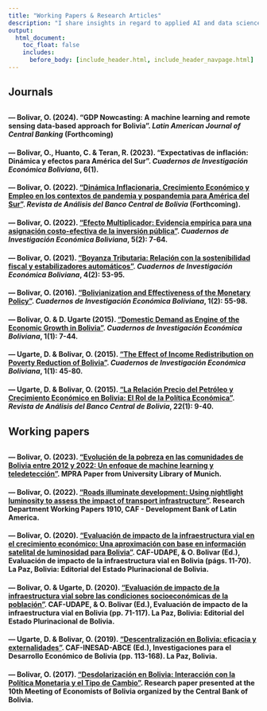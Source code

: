 ---
title: "Working Papers & Research Articles"
description: "I share insights in regard to applied AI and data science for data-driven economics."
output:
  html_document:
    toc_float: false
    includes:
      before_body: [include_header.html, include_header_navpage.html]
---


<!-- Google tag (gtag.js) -->
<script async src="https://www.googletagmanager.com/gtag/js?id=G-F5HJ5VRY62"></script>
<script>
  window.dataLayer = window.dataLayer || [];
  function gtag(){dataLayer.push(arguments);}
  gtag('js', new Date());

  gtag('config', 'G-F5HJ5VRY62');
</script>

## **Journals**  
<div style="margin-bottom: 30px;"></div>  

#### — Bolivar, O. (2024). **"GDP Nowcasting: A machine learning and remote sensing data-based approach for Bolivia"**. *Latin American Journal of Central Banking* (Forthcoming)

#### — Bolivar, O., Huanto, C. & Teran, R. (2023). **"Expectativas de inflación: Dinámica y efectos para América del Sur"**. *Cuadernos de Investigación Económica Boliviana*, 6(1).

#### — Bolivar, O. (2022). [**"Dinámica Inflacionaria, Crecimiento Económico y Empleo en los contextos de pandemia y pospandemia para América del Sur"**](https://osmarbolivar.weebly.com/uploads/1/4/5/6/145648625/paper_ee2022.pdf). *Revista de Análisis del Banco Central de Bolivia* (Forthcoming).

#### —  Bolivar, O. (2022). [**"Efecto Multiplicador: Evidencia empírica para una asignación costo-efectiva de la inversión pública"**](https://ideas.repec.org/a/efp/journl/v5y2022i2p7-64.html). *Cuadernos de Investigación Económica Boliviana*, 5(2): 7-64.

#### —  Bolivar, O. (2021). [**"Boyanza Tributaria: Relación con la sostenibilidad fiscal y estabilizadores automáticos"**](https://repositorio.economiayfinanzas.gob.bo/documentos/2018/UAEF/CIEB/ii_Art%C3%ADculos/Volumen%20IV/Numero%202/V4N2_Paper2.pdf.pdf). *Cuadernos de Investigación Económica Boliviana*, 4(2): 53-95.

#### —  Bolivar, O. (2016). [**"Bolivianization and Effectiveness of the Monetary Policy"**](https://medios.economiayfinanzas.gob.bo/MH/documentos/CIEB/ii_Articulos/Volumen_1/Numero_2/Ingles/CIEB_2016_Ing_Paper_2.pdf). *Cuadernos de Investigación Económica Boliviana*, 1(2): 55-98.

#### —  Bolivar, O. & D. Ugarte (2015). [**"Domestic Demand as Engine of the Economic Growth in Bolivia"**](https://medios.economiayfinanzas.gob.bo/MH/documentos/CIEB/CIEB_Paper1_Bolivian_Economic.pdf). *Cuadernos de Investigación Económica Boliviana*, 1(1): 7-44. 

#### —  Ugarte, D. & Bolivar, O. (2015). [**"The Effect of Income Redistribution on Poverty Reduction of Bolivia"**](https://medios.economiayfinanzas.gob.bo/MH/documentos/CIEB/CIEB_Paper_2_Bolivian_Economic.pdf). *Cuadernos de Investigación Económica Boliviana*, 1(1): 45-80. 

#### —  Ugarte, D. & Bolivar, O. (2015). [**"La Relación Precio del Petróleo y Crecimiento Económico en Bolivia: El Rol de la Política Económica"**](https://www.bcb.gob.bo/webdocs/publicacionesbcb/revista_analisis/ra_vol22/articulo_1_v22.pdf). *Revista de Análisis del Banco Central de Bolivia*, 22(1): 9-40.   



<div style="margin-bottom: 30px;"></div>  
## **Working papers**   
<div style="margin-bottom: 30px;"></div>  

#### — Bolivar, O. (2023). [**"Evolución de la pobreza en las comunidades de Bolivia entre 2012 y 2022: Un enfoque de machine learning y teledetección"**](https://mpra.ub.uni-muenchen.de/118932/1/MPRA_paper_118932.pdf). MPRA Paper from University Library of Munich. 

#### —  Bolivar, O. (2022). [**"Roads illuminate development: Using nightlight luminosity to assess the impact of transport infrastructure"**](https://scioteca.caf.com/handle/123456789/1910). Research Department Working Papers 1910, CAF - Development Bank of Latin America.

#### —  Bolivar, O. (2020). [**"Evaluación de impacto de la infraestructura vial en el crecimiento económico: Una aproximación con base en información satelital de luminosidad para Bolivia"**](https://osmarbolivar.weebly.com/uploads/1/4/5/6/145648625/libro_caf_paper1-comprimido.pdf). CAF-UDAPE, & O. Bolivar (Ed.), Evaluación de impacto de la infraestructura vial en Bolivia (págs. 11-70). La Paz, Bolivia: Editorial del Estado Plurinacional de Bolivia.

#### —  Bolivar, O. & Ugarte, D. (2020). [**"Evaluación de impacto de la infraestructura vial sobre las condiciones socioeconómicas de la población"**](https://osmarbolivar.weebly.com/uploads/1/4/5/6/145648625/libro_caf_paper2.pdf). CAF-UDAPE, & O. Bolivar (Ed.), Evaluación de impacto de la infraestructura vial en Bolivia (pp. 71-117). La Paz, Bolivia: Editorial del Estado Plurinacional de Bolivia.

#### —  Ugarte, D. & Bolivar, O. (2019). [**"Descentralización en Bolivia: eficacia y externalidades"**](http://www.inesad.edu.bo/pdf/wp2018/wp06_2018.pdf). CAF-INESAD-ABCE (Ed.), Investigaciones para el Desarrollo Económico de Bolivia (pp. 113-168). La Paz, Bolivia.

#### —  Bolivar, O. (2017). [**"Desdolarización en Bolivia: Interacción con la Política Monetaria y el Tipo de Cambio"**](https://eeb.bcb.gob.bo/sites/default/files/programa/Osmar_Bolivar_1310_TC_P1.pdf). Research paper presented at the 10th Meeting of Economists of Bolivia organized by the Central Bank of Bolivia.

